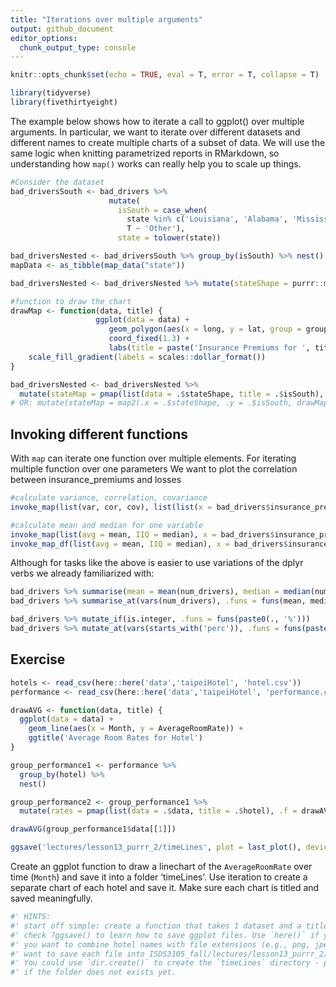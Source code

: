```yaml
---
title: "Iterations over multiple arguments"
output: github_document
editor_options:
  chunk_output_type: console
---
```


```r
knitr::opts_chunk$set(echo = TRUE, eval = T, error = T, collapse = T)
```


```r
library(tidyverse)
library(fivethirtyeight)
```

The example below shows how to iterate a call to ggplot() over multiple arguments. In particular, we want to iterate over different datasets and different names to create multiple charts of a subset of data. We will use the same logic when knitting parametrized reports in RMarkdown, so understanding how `map()` works can really help you to scale up things.

```r
#Consider the dataset
bad_driversSouth <- bad_drivers %>% 
                      mutate(
                        isSouth = case_when(
                          state %in% c('Louisiana', 'Alabama', 'Mississippi', 'Georgia', 'South Carolina') ~ 'South',
                          T ~ 'Other'),
                        state = tolower(state))

bad_driversNested <- bad_driversSouth %>% group_by(isSouth) %>% nest()
mapData <- as_tibble(map_data("state"))

bad_driversNested <- bad_driversNested %>% mutate(stateShape = purrr::map(.x = data, ~ inner_join(.x, mapData, by = c('state' = 'region'))))
```

```r
#function to draw the chart
drawMap <- function(data, title) {
                   ggplot(data = data) +
                      geom_polygon(aes(x = long, y = lat, group = group, fill = insurance_premiums), color = "white") + 
                      coord_fixed(1.3) +
                      labs(title = paste('Insurance Premiums for ', title)) +
    scale_fill_gradient(labels = scales::dollar_format())
}

bad_driversNested <- bad_driversNested %>% 
  mutate(stateMap = pmap(list(data = .$stateShape, title = .$isSouth), .f = drawMap))
# OR: mutate(stateMap = map2(.x = .$stateShape, .y = .$isSouth, drawMap)) 
```

## Invoking different functions

With `map` can iterate one function over multiple elements. For iterating multiple function over one parameters We want to plot the correlation between insurance_premiums and losses

```r
#calculate variance, correlation, covariance
invoke_map(list(var, cor, cov), list(list(x = bad_drivers$insurance_premiums, y = bad_drivers$perc_alcohol)))

#calculate mean and median for one variable
invoke_map(list(avg = mean, IIQ = median), x = bad_drivers$insurance_premiums)
invoke_map_df(list(avg = mean, IIQ = median), x = bad_drivers$insurance_premiums)
```

Although for tasks like the above is easier to use variations of the dplyr verbs we already familiarized with:

```r
bad_drivers %>% summarise(mean = mean(num_drivers), median = median(num_drivers))
bad_drivers %>% summarise_at(vars(num_drivers), .funs = funs(mean, median))

bad_drivers %>% mutate_if(is.integer, .funs = funs(paste0(., '%')))
bad_drivers %>% mutate_at(vars(starts_with('perc')), .funs = funs(paste0(., '%')))
```


## Exercise

```r
hotels <- read_csv(here::here('data','taipeiHotel', 'hotel.csv'))
performance <- read_csv(here::here('data','taipeiHotel', 'performance.csv'))

drawAVG <- function(data, title) {
  ggplot(data = data) +
    geom_line(aes(x = Month, y = AverageRoomRate)) +
    ggtitle('Average Room Rates for Hotel')
}

group_performance1 <- performance %>%
  group_by(hotel) %>%
  nest()

group_performance2 <- group_performance1 %>%
  mutate(rates = pmap(list(data = .$data, title = .$hotel), .f = drawAVG))

drawAVG(group_performance1$data[[1]])

ggsave('lectures/lesson13_purrr_2/timeLines', plot = last_plot(), device = 'png')
```

Create an ggplot function to draw a linechart of the `AverageRoomRate` over time (`Month`) and save it into a folder 'timeLines'. Use iteration to create a separate chart of each hotel and save it. Make sure each chart is titled and saved meaningfully.

```r
#' HINTS:
#' start off simple: create a function that takes 1 dataset and a title/filename and plots/saves 1 plot for 1 hotel
#' check ?ggsave() to learn how to save ggplot files. Use `here()` if you need to specify a filepath. Ideally,
#' you want to combine hotel names with file extensions (e.g., png, jpeg) to create meaningful file names. Then, you 
#' want to save each file into ISDS3105_fall/lectures/lesson13_purrr_2/timeLines.
#' You could use `dir.create()` to create the `timeLines` directory - perhaps conditionally using `dir.exists()`
#' if the folder does not exists yet.
```









